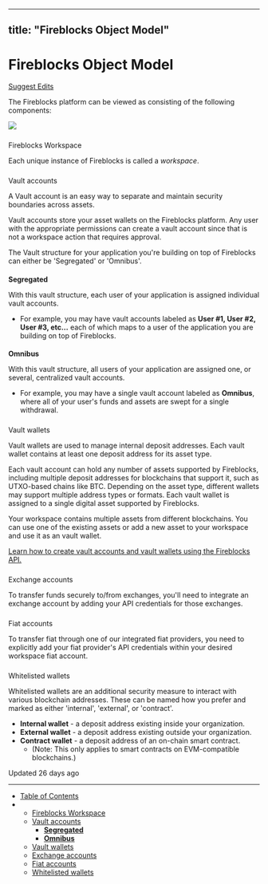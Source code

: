 ---
  title: "Fireblocks Object Model"
  ---
  
  # Fireblocks Object Model

[Suggest Edits](/edit/object-model)

The Fireblocks platform can be viewed as consisting of the following components:

![](https://files.readme.io/29869aa-FB_Object_Model_.jpg)

### 

Fireblocks Workspace

[](#fireblocks-workspace)

Each unique instance of Fireblocks is called a _workspace_.

  

### 

Vault accounts

[](#vault-accounts)

A Vault account is an easy way to separate and maintain security boundaries across assets.

Vault accounts store your asset wallets on the Fireblocks platform. Any user with the appropriate permissions can create a vault account since that is not a workspace action that requires approval.

The Vault structure for your application you're building on top of Fireblocks can either be 'Segregated' or 'Omnibus'.

#### 

**Segregated**

[](#segregated)

With this vault structure, each user of your application is assigned individual vault accounts.

*   For example, you may have vault accounts labeled as **User #1, User #2, User #3, etc...** each of which maps to a user of the application you are building on top of Fireblocks.

#### 

**Omnibus**

[](#omnibus)

With this vault structure, all users of your application are assigned one, or several, centralized vault accounts.

*   For example, you may have a single vault account labeled as **Omnibus**, where all of your user's funds and assets are swept for a single withdrawal.

  

### 

Vault wallets

[](#vault-wallets)

Vault wallets are used to manage internal deposit addresses. Each vault wallet contains at least one deposit address for its asset type.

Each vault account can hold any number of assets supported by Fireblocks, including multiple deposit addresses for blockchains that support it, such as UTXO-based chains like BTC. Depending on the asset type, different wallets may support multiple address types or formats. Each vault wallet is assigned to a single digital asset supported by Fireblocks.

Your workspace contains multiple assets from different blockchains. You can use one of the existing assets or add a new asset to your workspace and use it as an vault wallet.

[Learn how to create vault accounts and vault wallets using the Fireblocks API.](/docs/create-direct-custody-wallets)

  

### 

Exchange accounts

[](#exchange-accounts)

To transfer funds securely to/from exchanges, you'll need to integrate an exchange account by adding your API credentials for those exchanges.

  

### 

Fiat accounts

[](#fiat-accounts)

To transfer fiat through one of our integrated fiat providers, you need to explicitly add your fiat provider's API credentials within your desired workspace fiat account.

  

### 

Whitelisted wallets

[](#whitelisted-wallets)

Whitelisted wallets are an additional security measure to interact with various blockchain addresses. These can be named how you prefer and marked as either 'internal', 'external', or 'contract'.

*   **Internal wallet** - a deposit address existing inside your organization.
*   **External wallet** - a deposit address existing outside your organization.
*   **Contract wallet** - a deposit address of an on-chain smart contract.
    *   (Note: This only applies to smart contracts on EVM-compatible blockchains.)

Updated 26 days ago

* * *

*   [Table of Contents](#)
*   *   [Fireblocks Workspace](#fireblocks-workspace)
    *   [Vault accounts](#vault-accounts)
        *   [**Segregated**](#segregated)
        *   [**Omnibus**](#omnibus)
    *   [Vault wallets](#vault-wallets)
    *   [Exchange accounts](#exchange-accounts)
    *   [Fiat accounts](#fiat-accounts)
    *   [Whitelisted wallets](#whitelisted-wallets)